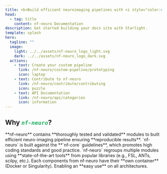 ```yaml
---
title: <b>Build efficient neuroimaging pipelines with <i style="color:#24b064ff">nf-neuro</i></b>
head:
  - tag: title
    content: nf-neuro Documentation
description: Get started building your docs site with Starlight.
template: splash
hero:
  tagline: ""
  image:
    light: ../../assets/nf-neuro_logo_light.svg
    dark: ../../assets/nf-neuro_logo_dark.svg
  actions:
    - text: Create your custom pipeline
      link: /nf-neuro/custom-pipeline/prototyping
      icon: laptop
    - text: Contribute to nf-neuro
      link: /nf-neuro/contribute/contributing
      icon: puzzle
    - text: API Documentation
      link: /nf-neuro/api/categories
      icon: information
---
```



## **Why <i style="color:#24b064ff">`nf-neuro`</i>?**

<CardGrid stagger>
	<Card title="Reproducibility" icon="rocket">
		**nf-neuro** contains **thoroughly tested and validated** modules to built
		efficient neuro-imaging pipeline ensuring **reproducible results**.
	</Card>
	<Card title="Development guidelines" icon="document">
		`nf-neuro` is built against the **`nf-core` guidelines**, which promotes
    high coding standards and good practice.
	</Card>
  <Card title="State-of-the-art neuro-imaging tools" icon="seti:powershell">
    `nf-neuro` regroups multiple modules using **state-of-the-art tools** from
    popular libraries (e.g., FSL, ANTs, scilpy, etc.).
  </Card>
	<Card title="Portability" icon="cloud-download">
		Each components from nf-neuro have their **own container** (Docker or Singularity).
    Enabling an **easy use** on all architectures. 
	</Card>
</CardGrid>
